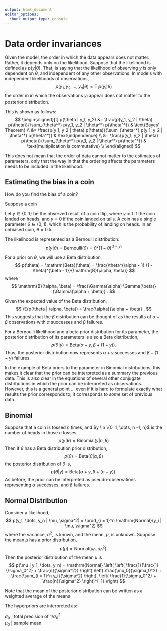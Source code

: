 ```yaml
---
output: html_document
editor_options: 
  chunk_output_type: console
---
```


# Data order invariances

Given the model, the order in which the data appears does not matter.
Rather, it depends only on the likelihood.
Suppose that the likelihood is defined as $p(y | \theta)$. 
That, is saying that the likelihood of observing $y$ is only dependent on $\theta$, and independent of any other observations.
In models with independent likelihoods of observations,
$$
p(y_1, y_2, \dots, y_n | \theta) = \prod_i p(y_i | \theta)
$$
the order in in which the observations $y_i$ appear does not matter to the posterior distribution.

This is shown as follows:
$$
\begin{aligned}[t]
p(\theta | y_1, y_2) &= \frac{p(y_1, y_2 | 
\theta) p(\theta)}{\sum_{\theta^*} p(y_1, y_2 | \theta^*) p(\theta^*)} & \text{Bayes' Theorem} \\
&= \frac{p(y_1, y_2 | 
theta) p(\theta)}{\sum_{\theta^*} p(y_1, y_2 | \theta^*) p(\theta^*)} & \text{indpendence} \\
&= \frac{p(y_1, y_2 | 
\theta) p(\theta)}{\sum_{\theta^*} p(y_1, y_2 | \theta^*) p(\theta^*)} & \text{multiplication is commutative} \\
\end{aligned}
$$

This does not mean that the order of data cannot matter to the estimates of parameters, only that the way in that the ordering affects the parameters needs to be included in the likelihood.

## Estimating the bias in a coin

How do you find the bias of a coin? 

Suppose a coin 

Let $y \in \{0, 1\}$ be the observed result of a coin flip, where $y = 1$ if the coin landed on heads, and $y = 0$ if the coin landed on tails.
A coin has a single parameter $\theta \in (0, 1)$, which is the probability of landing on heads.
In an unbiased coin, $\theta = 0.5$.

The likelihood is represented as a Bernoulli distribution:
$$
p(y | \theta) = \mathrm{Bernoulli}(\theta) = \theta^y (1 - \theta)^{(1 - y)}
$$

For a prior on $\theta$, we will use a Beta distribution,
$$
p(\theta) = \mathrm{Beta}(\theta) = \frac{\theta^{\alpha - 1} (1 - \theta)^{\beta - 1}}{\mathrm{B}(\alpha, \beta)}
$$
where
$$
\mathrm{B}(\alpha, \beta) = \frac{\Gamma(\alpha) \Gamma(\beta)}{\Gamma(\alpha + \beta)} .
$$

Given the expected value of the Beta distribution,
$$
\E(p(\theta | \alpha, \beta)) = \frac{\alpha}{\alpha + \beta} .
$$
This suggests that the $\beta$ distribution can be thought of as the results of $\alpha + \beta$ observations with $\alpha$ successes and $\beta$ failures.

For a Bernoulli likelihood and a beta prior distribution for its parameter, the posterior distribution of its parameters is also a Beta distribution,
$$
p(\theta | y) = \mathrm{Beta}(\alpha + y, \beta + (1 - y)) .
$$
Thus, the posterior distribution now represents $\alpha + y$ successes and $\beta + (1 - y)$ failures.

In the example of Beta priors to the parameter in Binomial distributions, this makes it clear that the prior can be interpreted as a summary the previous data. 
This is also clear in the equations of several other conjugate distributions in which the prior can be interpreted as observations.
However, this is a general point ... even if it is hard to formulate exactly what results the prior corresponds to, it corresponds to *some* set of previous data.

## Binomial

Suppose that a coin is tossed $n$ times, and $y \in \{0, 1, \dots, n -1, n}$ is the number of heads in those $n$ tosses.
$$
p(y | \theta) = \mathrm{Binomial}(y | n, \theta)
$$
Then if $\theta$ has a Beta distribution prior distribution,
$$
p(\theta) = \mathrm{Beta}(\theta | \alpha, \beta)
$$
the posterior distribution of $\theta$ is,
$$
p(\theta | y) = \mathrm{Beta}(\alpha + y, \beta + (n - y)).
$$
As before, the prior can be interpreted as pseudo-observations representing $\alpha$ successes, and $\beta$ failures.

## Normal Distribution

Consider a likelihood,
$$
p(y_1, \dots, y_n | \mu, \sigma^2) = \prod_{i = 1}^n \mathrm{Normal}(y_i | \mu, \sigma^2)
$$
where the variance, $\sigma^2$, is known, and the mean, $\mu$, is unknown.
Suppose the mean $\mu$ has a prior distribution,
$$
p(\mu) = \mathrm{Normal}(\mu_0, \sigma_0^2).
$$
Then the posterior distribution of the mean $\mu$ is
$$
p(\mu | y_1, \dots, y_n) = \mathrm{Normal}
\left( 
  \left(
    \frac{1}{\frac{1}{\sigma_0^2} + 
    \frac{n}{\sigma^2}} 
  \right)
  \left(
    \frac{\mu_0}{\sigma_0^2} + 
    \frac{\sum_{i = 1}^n y_i}{\sigma^2} 
  \right),
  \left(
    \frac{1}{\sigma_0^2} +
    \frac{n}{\sigma^2}
  \right)^{-1}
\right)
$$

Note that the mean of the posterior distribution can be written as a weighted average of the means

The hyperpriors are interpreted as:

| $\sigma_0$  | total precision of $1 / \sigma_0^2$
| $\mu_0$     | sample mean
